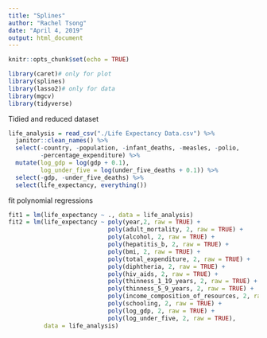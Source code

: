 ```yaml
---
title: "Splines"
author: "Rachel Tsong"
date: "April 4, 2019"
output: html_document
---
```


```r
knitr::opts_chunk$set(echo = TRUE)
```

```r
library(caret)# only for plot
library(splines)
library(lasso2)# only for data
library(mgcv)
library(tidyverse)
```

Tidied and reduced dataset
```r
life_analysis = read_csv("./Life Expectancy Data.csv") %>% 
  janitor::clean_names() %>%
  select(-country, -population, -infant_deaths, -measles, -polio,
         -percentage_expenditure) %>% 
  mutate(log_gdp = log(gdp + 0.1),
         log_under_five = log(under_five_deaths + 0.1)) %>% 
  select(-gdp, -under_five_deaths) %>%
  select(life_expectancy, everything())
```

fit polynomial regressions
```r
fit1 = lm(life_expectancy ~ ., data = life_analysis)
fit2 = lm(life_expectancy ~ poly(year,2, raw = TRUE) +
                            poly(adult_mortality, 2, raw = TRUE) + 
                            poly(alcohol, 2, raw = TRUE) +
                            poly(hepatitis_b, 2, raw = TRUE) +
                            poly(bmi, 2, raw = TRUE) +
                            poly(total_expenditure, 2, raw = TRUE) +
                            poly(diphtheria, 2, raw = TRUE) +
                            poly(hiv_aids, 2, raw = TRUE) +
                            poly(thinness_1_19_years, 2, raw = TRUE) +
                            poly(thinness_5_9_years, 2, raw = TRUE) +
                            poly(income_composition_of_resources, 2, raw = TRUE) +
                            poly(schooling, 2, raw = TRUE) +
                            poly(log_gdp, 2, raw = TRUE) +
                            poly(log_under_five, 2, raw = TRUE),
          data = life_analysis)
```























